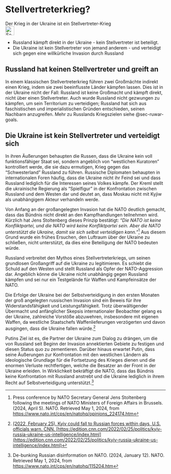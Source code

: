 # Stellvertreterkrieg? {#sec-nato-proxy}

::: {.callout-caution title=„Myth“}
Der Krieg in der Ukraine ist ein Stellvertreter-Krieg
[<br>![Search for topic in EUvsDisinfo](../all_common_img/EUvsDisinfo_400x240.jpg){height=2em}](https://euvsdisinfo.eu/disinformation-cases/?text=nato%20%20threatens%20russia&sort=relevance)
:::

::: {.callout-tip title=„Truth“}
- Russland kämpft direkt in der Ukraine - kein Stellvertreter ist beteiligt.   
- Die Ukraine ist kein Stellvertreter von jemand anderem - und verteidigt sich gegen eine willkürliche Invasion durch Russland
:::

## Russland hat keinen Stellvertreter und greift an

In einem klassischen Stellvertreterkrieg führen zwei Großmächte indirekt einen Krieg, indem sie zwei beeinflusste Länder kämpfen lassen. Dies ist in der Ukraine nicht der Fall: Russland ist keine Großmacht und kämpft direkt, nicht über einen Stellvertreter. Auch wurde Russland nicht gezwungen zu kämpfen, um sein Territorium zu verteidigen; Russland hat sich aus faschistischen und imperialistischen Gründen entschieden, seinen Nachbarn anzugreifen. Mehr zu Russlands Kriegszielen siehe @sec-ruwar-goals.   

## Die Ukraine ist kein Stellvertreter und verteidigt sich

In ihren Äußerungen behaupten die Russen, dass die Ukraine kein voll funktionsfähiger Staat sei, sondern angeblich von “westlichen Kuratoren” kontrolliert werde, die sie dazu ermutigen, Krieg gegen das “Schwesterland” Russland zu führen. Russische Diplomaten behaupten in internationalen Foren häufig, dass die Ukraine nicht ihr Feind sei und dass Russland lediglich für die Interessen seines Volkes kämpfe. Der Kreml stellt die ukrainische Regierung als “Spielfigur” in der Konfrontation zwischen Russland und dem Westen dar und deutet an, dass Moskau nicht mit Kyjiw als unabhängigem Akteur verhandeln werde. 

Von Anfang an der großangelegten Invasion hat die NATO deutlich gemacht, dass das Bündnis nicht direkt an den Kampfhandlungen teilnehmen wird. Kürzlich hat Jens Stoltenberg dieses Prinzip bestätigt: *“Die NATO ist keine Konfliktpartei, und die NATO wird keine Konfliktpartei sein. Aber die NATO unterstützt die Ukraine, damit sie sich selbst verteidigen kann.”*[^nato-proxy.de-1] Aus diesem Grund wurde ein frühes Ersuchen, den Luftraum über der Ukraine zu schließen, nicht unterstützt, da dies eine Beteiligung der NATO bedeuten würde.

Russland verbreitet den Mythos eines Stellvertreterkriegs, um seinen grundlosen Großangriff auf die Ukraine zu legitimieren. Es schiebt die Schuld auf den Westen und stellt Russland als Opfer der NATO-Aggression dar. Angeblich könne die Ukraine nicht unabhängig gegen Russland kämpfen und sei nur ein Testgelände für Waffen und Kampfeinsätze der NATO.

Die Erfolge der Ukraine bei der Selbstverteidigung in den ersten Monaten der groß angelegten russischen Invasion sind ein Beweis für ihre Widerstandsfähigkeit und Leistungsfähigkeit. Trotz überwältigender Übermacht und anfänglicher Skepsis internationaler Beobachter gelang es der Ukraine, zahlreiche Vorstöße abzuwehren, insbesondere mit eigenen Waffen, da westliche Staatschefs Waffenlieferungen verzögerten und davon ausgingen, dass die Ukraine fallen würde.[^nato-proxy.de-2] 

Putins Ziel ist es, die Partner der Ukraine zum Dialog zu drängen, um die von Russland seit Beginn der Invasion annektierten Gebiete zu festigen und diesen Status quo zu zementieren. Darüber hinaus erwartet Putin, dass seine Äußerungen zur Konfrontation mit den westlichen Ländern als ideologische Grundlage für die Fortsetzung des Krieges dienen und die enormen Verluste rechtfertigen, welche die Besatzer an der Front in der Ukraine erleiden. In Wirklichkeit bekräftigt die NATO, dass das Bündnis keine Konfrontation mit Russland anstrebt und die Ukraine lediglich in ihrem Recht auf Selbstverteidigung unterstützt.[^nato-proxy.de-3]


[^nato-proxy.de-1]:  Press conference by NATO Secretary General Jens Stoltenberg following the meetings of NATO Ministers of Foreign Affairs in Brussels. (2024, April 5). NATO. Retrieved May 1, 2024, from [https://www.nato.int/cps/en/natohq/opinions\_224174.htm](https://www.nato.int/cps/en/natohq/opinions\_224174.htm)

[^nato-proxy.de-2]:  [(2022, February 25). Kyiv could fall to Russian forces within days, U.S. officials warn. CNN. [https://edition.cnn.com/2022/02/25/politics/kyiv-russia-ukraine-us-intelligence/index.html](https://edition.cnn.com/2022/02/25/politics/kyiv-russia-ukraine-us-intelligence/index.html)](https://edition.cnn.com/2022/02/25/politics/kyiv-russia-ukraine-us-intelligence/index.html)

[^nato-proxy.de-3]:  De-bunking Russian disinformation on NATO. (2024, January 12). NATO. Retrieved May 1, 2024, from [https://www.nato.int/cps/en/natohq/115204.htm](https://www.nato.int/cps/en/natohq/115204.htm)
